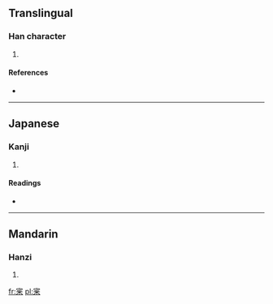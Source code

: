 ==Translingual==

===Han character===
{{Han char|rn=40|rad=宀|as=07|sn=10|four=|canj=十竹火木 (JHFD)}}

# {{defn|Han|sort=宀07}}

====References====
* {{Han ref|kx=0287.010|dkj=07170|dj=0567.010|hdz=20933.130|uh=5BB7|ud=23479}}

----

==Japanese==

===Kanji===
{{ja-kanji|grade=|rs=宀07}}

# {{defn|Japanese|sort=宀07}}

====Readings====
* {{ja-readings|on=[[しん]] (shin)|kun=[[つまびらか]] (tsumabiraka), [[つぶさに]] (tsubusani)}}

----

==Mandarin==

===Hanzi===
{{cmn-hanzi|pin=[[bìn]] ([[bin4]]), [[shěn]] ([[shen3]])|wg=pin<sup>4</sup>, shen<sup>3</sup>}}

# {{defn|Mandarin|sort=宀07}}

[[fr:宷]]
[[pl:宷]]